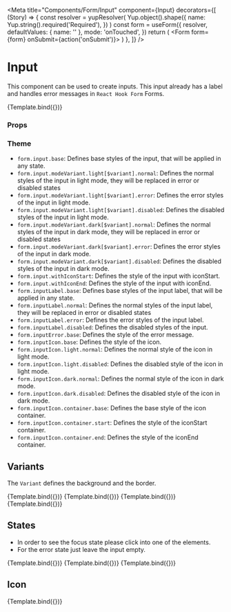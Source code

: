
<Meta
  title="Components/Form/Input"
  component={Input}
  decorators={[
    (Story) => {
      const resolver = yupResolver(
        Yup.object().shape({
          name: Yup.string().required('Required'),
        })
      )
      const form = useForm({
        resolver,
        defaultValues: { name: '' },
        mode: 'onTouched',
      })
      return (
        <Form form={form} onSubmit={action('onSubmit')}>
          <Story />
        </Form>
      )
    },
  ]}
/>

# Input

This component can be used to create inputs. This input already has a label and handles error messages in `React Hook Form` Forms.


<Canvas>
  <Story
    name="Default"
    args={{
      id: 'name',
      label: 'Name',
      placeholder: 'Your Name',
      type: 'text',
      mode: Mode.light,
      variant: Variant.ghost,
      disabled: false,
      iconStart: 'None',
      iconEnd: 'None',
    }}
    argTypes={{
      mode: {
        options: Object.values(Mode),
        control: {
          type: 'radio',
        },
      },
      variant: {
        options: Object.values(Variant),
        control: {
          type: 'radio',
        },
      },
      iconStart: {
        options: ['None', 'Search', 'Badge'],
        mapping: {
          None: undefined,
          Search: IconSearch,
          Badge: IconBadge,
        },
        control: { type: 'select' },
      },
      iconEnd: {
        options: ['None', 'Search', 'Badge'],
        mapping: {
          None: undefined,
          Search: IconSearch,
          Badge: IconBadge,
        },
        control: { type: 'select' },
      },
    }}
  >
    {Template.bind({})}
  </Story>
</Canvas>

### Props

<ArgsTable story="Default" />

### Theme

- `form.input.base`: Defines base styles of the input, that will be applied in any state.
- `form.input.modeVariant.light[$variant].normal`: Defines the normal styles of the input in light mode, they will be replaced in error or disabled states
- `form.input.modeVariant.light[$variant].error`: Defines the error styles of the input in light mode.
- `form.input.modeVariant.light[$variant].disabled`: Defines the disabled styles of the input in light mode.
- `form.input.modeVariant.dark[$variant].normal`: Defines the normal styles of the input in dark mode, they will be replaced in error or disabled states
- `form.input.modeVariant.dark[$variant].error`: Defines the error styles of the input in dark mode.
- `form.input.modeVariant.dark[$variant].disabled`: Defines the disabled styles of the input in dark mode.
- `form.input.withIconStart`: Defines the style of the input with iconStart.
- `form.input.withIconEnd`: Defines the style of the input with iconEnd.
- `form.inputLabel.base`: Defines base styles of the input label, that will be applied in any state.
- `form.inputLabel.normal`: Defines the normal styles of the input label, they will be replaced in error or disabled states
- `form.inputLabel.error`: Defines the error styles of the input label.
- `form.inputLabel.disabled`: Defines the disabled styles of the input.
- `form.inputError.base`: Defines the style of the error message.
- `form.inputIcon.base`: Defines the style of the icon.
- `form.inputIcon.light.normal`: Defines the normal style of the icon in light mode.
- `form.inputIcon.light.disabled`: Defines the disabled style of the icon in light mode.
- `form.inputIcon.dark.normal`: Defines the normal style of the icon in dark mode.
- `form.inputIcon.dark.disabled`: Defines the disabled style of the icon in dark mode.
- `form.inputIcon.container.base`: Defines the base style of the icon container.
- `form.inputIcon.container.start`: Defines the style of the iconStart container.
- `form.inputIcon.container.end`: Defines the style of the iconEnd container.

## Variants

The `Variant` defines the background and the border.

<Canvas>
  <Story
    name="VariantGhost"
    args={{
      label: 'Ghost input',
      variant: Variant.ghost,
    }}
  >
    {Template.bind({})}
  </Story>
  <Story
    name="VariantSoft"
    args={{
      label: 'Soft input',
      variant: Variant.soft,
    }}
  >
    {Template.bind({})}
  </Story>
  <Story
    name="VariantSolid"
    args={{
      label: 'Solid input',
      variant: Variant.solid,
    }}
  >
    {Template.bind({})}
  </Story>
  <Story
    name="VariantTransparent"
    args={{
      label: 'Transparent input',
      variant: Variant.transparent,
    }}
  >
    {Template.bind({})}
  </Story>
</Canvas>

## States

- In order to see the focus state please click into one of the elements.
- For the error state just leave the input empty.

<Canvas>
  <Story
    name="Placeholder"
    args={{
      label: 'Name (Placeholder)',
      value: '',
    }}
  >
    {Template.bind({})}
  </Story>
  <Story
    name="Filled"
    args={{
      label: 'Name (Filled)',
      value: 'John Doe',
    }}
  >
    {Template.bind({})}
  </Story>
  <Story
    name="Disabled"
    args={{
      label: 'Name (Disabled)',
      value: '',
      disabled: true,
    }}
  >
    {Template.bind({})}
  </Story>
</Canvas>

## Icon

<Canvas>
  <Story
    name="Icon"
    args={{
      label: 'Search',
      iconStart: IconSearch,
      placeholder: 'Search',
    }}
  >
    {Template.bind({})}
  </Story>
</Canvas>
